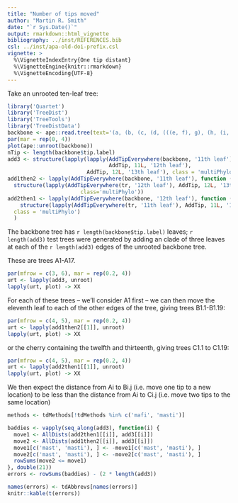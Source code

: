 ```yaml
---
title: "Number of tips moved"
author: "Martin R. Smith"
date: "`r Sys.Date()`"
output: rmarkdown::html_vignette
bibliography: ../inst/REFERENCES.bib
csl: ../inst/apa-old-doi-prefix.csl
vignette: >
  %\VignetteIndexEntry{One tip distant}
  %\VignetteEngine{knitr::rmarkdown}
  %\VignetteEncoding{UTF-8}
---
```


Take an unrooted ten-leaf tree:
```R
library('Quartet')
library('TreeDist')
library('TreeTools')
library('TreeDistData')
backbone <- ape::read.tree(text='(a, (b, (c, (d, (((e, f), g), (h, (i, j)))))));')
par(mar = rep(0, 4))
plot(ape::unroot(backbone))
nTip <- length(backbone$tip.label)
add3 <- structure(lapply(lapply(AddTipEverywhere(backbone, '11th leaf'),
                                AddTip, 11L, '12th leaf'),
                         AddTip, 12L, '13th leaf'), class = 'multiPhylo')
add1then2 <- lapply(AddTipEverywhere(backbone, '11th leaf'), function (tr) 
  structure(lapply(AddTipEverywhere(tr, '12th leaf'), AddTip, 12L, '13th leaf'),
                       class='multiPhylo')) 
add2then1 <- lapply(AddTipEverywhere(backbone, '12th leaf'), function (tr)
    structure(lapply(AddTipEverywhere(tr, '11th leaf'), AddTip, 11L, '13th leaf'),
  class = 'multiPhylo')
  )
```

The backbone tree has `r length(backbone$tip.label)` leaves;
`r length(add3)` test trees were generated by adding an clade of three 
leaves at each of the `r length(add3)` edges of the unrooted backbone tree.

These are trees A1-A17.

```r
par(mfrow = c(3, 6), mar = rep(0.2, 4))
urt <- lapply(add3, unroot)
lapply(urt, plot) -> XX
```

For each of these trees -- we'll consider A1 first -- we can then move 
the eleventh leaf to each of the other edges of the tree, giving trees 
B1.1-B1.19:

```r
par(mfrow = c(4, 5), mar = rep(0.2, 4))
urt <- lapply(add1then2[[1]], unroot)
lapply(urt, plot) -> XX
```

or the cherry containing the twelfth and thirteenth, giving trees C1.1 to C1.19:

```r
par(mfrow = c(4, 5), mar = rep(0.2, 4))
urt <- lapply(add2then1[[1]], unroot)
lapply(urt, plot) -> XX
```

We then expect the distance from Ai to Bi.j
(i.e. move one tip to a new location)
to be less than the distance from Ai to Ci.j
(i.e. move two tips to the same location)

```r
methods <- tdMethods[!tdMethods %in% c('mafi', 'masti')]

baddies <- vapply(seq_along(add3), function(i) {
  move1 <- AllDists(add2then1[[i]], add3[[i]])
  move2 <- AllDists(add1then2[[i]], add3[[i]])
  move1[c('mast', 'masti'), ] <- -move1[c('mast', 'masti'), ]
  move2[c('mast', 'masti'), ] <- -move2[c('mast', 'masti'), ]
  rowSums(move2 <= move1)
}, double(21))
errors <- rowSums(baddies) - (2 * length(add3))
```

```r
names(errors) <- tdAbbrevs[names(errors)]
knitr::kable(t(errors))
```

